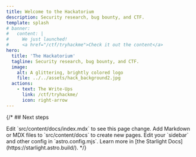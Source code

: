 ```yaml
---
title: Welcome to the Hackatorium
description: Security research, bug bounty, and CTF.
template: splash
# banner:
#   content: |
#     We just launched!
#     <a href="/ctf/tryhackme">Check it out the content</a>
hero:
  title: 'The Hackatorium'
  tagline: Security research, bug bounty, and CTF.
  image:
    alt: A glittering, brightly colored logo
    file: ../../assets/hack_background2.jpg
  actions:
    - text: The Write-Ups
      link: /ctf/tryhackme/
      icon: right-arrow
---
```



{/* ## Next steps

<CardGrid>
    <Card title="Update content" icon="pencil">
        Edit `src/content/docs/index.mdx` to see this page change.
    </Card>
    <Card title="Add new content" icon="add-document">
        Add Markdown or MDX files to `src/content/docs` to create new pages.
    </Card>
    <Card title="Configure your site" icon="setting">
        Edit your `sidebar` and other config in `astro.config.mjs`.
    </Card>
    <Card title="Read the docs" icon="open-book">
        Learn more in [the Starlight Docs](https://starlight.astro.build/).
    </Card>
</CardGrid> */}
